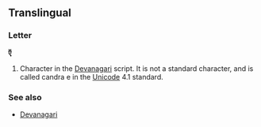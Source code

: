 ==Translingual==

===Letter===
'''ऍ'''

# Character in the [[Devanagari]] script.  It is not a standard character, and is called candra e in the [[Unicode]] 4.1 standard.

===See also===
*[[w:Devanagari|Devanagari]]